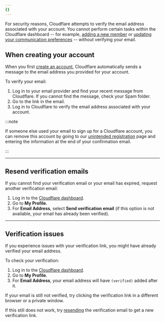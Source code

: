 ```yaml
---
{}
---
```


For security reasons, Cloudflare attempts to verify the email address associated with your account. You cannot perform certain tasks within the Cloudflare dashboard -- for example, [adding a new member](/fundamentals/manage-members/manage/#add-account-members) or [updating your communication preferences](/fundamentals/account/customize-account/#communication-preference) -- without verifying your email.

## When creating your account

When you first [create an account](/fundamentals/account/create-account/), Cloudflare automatically sends a message to the email address you provided for your account.

To verify your email:

1. Log in to your email provider and find your recent message from Cloudflare. If you cannot find the message, check your Spam folder.
2. Go to the link in the email.
3. Log in to Cloudflare to verify the email address associated with your account.

:::note


If someone else used your email to sign up for a Cloudflare account, you can remove this account by going to our [unintended registration](https://dash.cloudflare.com/unintended-registration) page and entering the information at the end of your confirmation email.


:::

***

## Resend verification emails

If you cannot find your verification email or your email has expired, request another verification email:

1. Log in to the [Cloudflare dashboard](https://dash.cloudflare.com).
2. Go to **My Profile**.
3. For **Email Address**, select **Send verification email** (if this option is not available, your email has already been verified).

***

## Verification issues

If you experience issues with your verification link, you might have already verified your email address.

To check your verification:

1. Log in to the [Cloudflare dashboard](https://dash.cloudflare.com).
2. Go to **My Profile**.
3. For **Email Address**, your email address will have `(verified)` added after it.

If your email is still not verified, try clicking the verification link in a different browser or a private window.

If this still does not work, try [resending](#resend-verification-emails) the verification email to get a new verification link.
